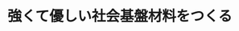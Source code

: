 ﻿---
title: "強くて優しい社会基盤材料をつくる"
category: "物質理工学院"
vol: "90"
interviewee: "熊井 真次"
url: "http://www.kumai.mtl.titech.ac.jp/"
tags: ["アルミニウム","合金","材料","基礎研究","化学"]
pdf: "90-1-kumai.pdf"
career: ""
preface: "熊井真次先生の研究室では主に３つの分野について研究している。材質の劣化を引き起こさない頑丈な 接合方法、質の良いアルミニウム合金の鋳造方法、合金の成分を視覚化する新しい方法の３つを一つひと つ紹介する。そして材料分野における基礎・基本研究の大切さと研究室で学生を育てるということについ てきいた。"
---
